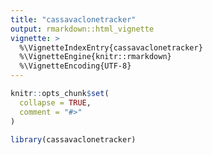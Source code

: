 ```yaml
---
title: "cassavaclonetracker"
output: rmarkdown::html_vignette
vignette: >
  %\VignetteIndexEntry{cassavaclonetracker}
  %\VignetteEngine{knitr::rmarkdown}
  %\VignetteEncoding{UTF-8}
---
```


```r
knitr::opts_chunk$set(
  collapse = TRUE,
  comment = "#>"
)
```

```r
library(cassavaclonetracker)
```
